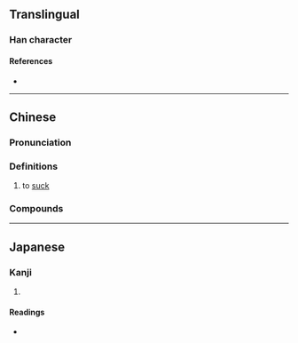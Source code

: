 {{character info/new}}
==Translingual==

===Han character===
{{Han char|rn=30|rad=口|as=10|sn=13|four=67020|canj=RTUB|ids=⿰口朔}}

====References====
* {{Han ref|kx=0202.200|dkj=04064|dj=0425.010|hdz=10671.010|uh=55CD|ud=21965|bh=DCDE|bd=56542}}

----

==Chinese==
{{zh-forms|alt=欶-Min Nan,噪-Min Nan}}

===Pronunciation===
{{zh-pron
|m=嗍
|c=sok3
|mn=xm,qz,tp,kh,tn,tc,hc,lk,sx,yl,km,mg:suh/zz,tp,kh,tn,lk,yl,pn:soh
|mn-t=suh4
|w=4soq
|cat=v
}}

===Definitions===
{{zh-hanzi}}

# {{lb|zh|literary|or|dialectal}} to [[suck]]

===Compounds===
{{zh-der|嗍管|嗍薰}}

----

==Japanese==

===Kanji===
{{ja-kanji|grade=|rs=口10}}

# {{defn|lang=ja|sort=口10}}

====Readings====
* {{ja-readings|on=[[さく]] (saku)|kun=[[すふ]] (sufu)}}